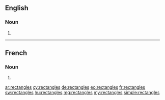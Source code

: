 ==English==

===Noun===
{{head|en|plural}}

# {{plural of|rectangle|lang=en}}

----

==French==

===Noun===
{{head|fr|plural|g=?}}

# {{plural of|rectangle|lang=fr}}

[[ar:rectangles]]
[[cy:rectangles]]
[[de:rectangles]]
[[eo:rectangles]]
[[fr:rectangles]]
[[sw:rectangles]]
[[hu:rectangles]]
[[mg:rectangles]]
[[my:rectangles]]
[[simple:rectangles]]